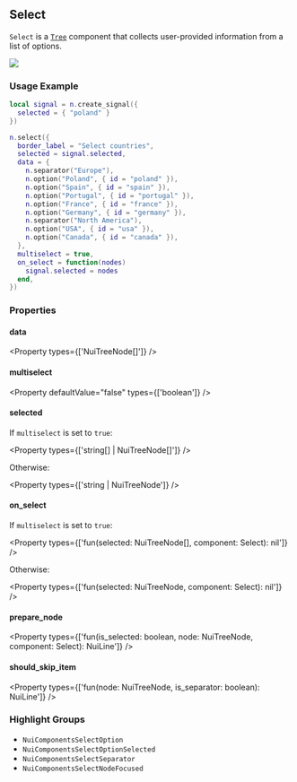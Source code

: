 
## Select

`Select` is a [`Tree`](/docs/components/tree) component that collects user-provided information from a list of options.

![](/gifs/select-1.gif)

### Usage Example

```lua
local signal = n.create_signal({ 
  selected = { "poland" }
})

n.select({
  border_label = "Select countries",
  selected = signal.selected,
  data = {
    n.separator("Europe"),
    n.option("Poland", { id = "poland" }),
    n.option("Spain", { id = "spain" }),
    n.option("Portugal", { id = "portugal" }),
    n.option("France", { id = "france" }),
    n.option("Germany", { id = "germany" }),
    n.separator("North America"),
    n.option("USA", { id = "usa" }),
    n.option("Canada", { id = "canada" }),
  },
  multiselect = true,
  on_select = function(nodes)
    signal.selected = nodes
  end,
})
```

### Properties

#### data

<Property
  types={['NuiTreeNode[]']}
/>

#### multiselect

<Property
  defaultValue="false"
  types={['boolean']}
/>

#### selected

If `multiselect` is set to `true`:

<Property 
  types={['string[] | NuiTreeNode[]']}
/>

Otherwise:

<Property 
  types={['string | NuiTreeNode']}
/>

#### on_select

If `multiselect` is set to `true`:

<Property 
  types={['fun(selected: NuiTreeNode[], component: Select): nil']}
/>

Otherwise:

<Property 
  types={['fun(selected: NuiTreeNode, component: Select): nil']}
/>

#### prepare_node

<Property 
  types={['fun(is_selected: boolean, node: NuiTreeNode, component: Select): NuiLine']}
/>

#### should_skip_item

<Property 
  types={['fun(node: NuiTreeNode, is_separator: boolean): NuiLine']}
/>

### Highlight Groups

- `NuiComponentsSelectOption`
- `NuiComponentsSelectOptionSelected`
- `NuiComponentsSelectSeparator`
- `NuiComponentsSelectNodeFocused`
